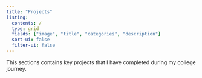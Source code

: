 ```yaml
---
title: "Projects"
listing:
  contents: /
  type: grid
  fields: ["image", "title", "categories", "description"]
  sort-ui: false
  filter-ui: false
---
```


This sections contains key projects that I have completed during my college journey.
<br><br>

